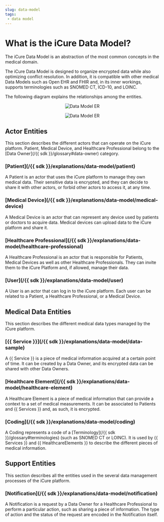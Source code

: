 ```yaml
---
slug: data-model
tags:
 - data model
---
```

# What is the iCure Data Model?

The iCure Data Model is an abstraction of the most common concepts in the medical domain.

The iCure Data Model is designed to organize encrypted data while also optimizing conflict resolution.
In addition, it is compatible with other medical Data Models such as Open EHR and FHIR and, in its inner workings, supports
terminologies such as SNOMED CT, ICD-10, and LOINC.

The following diagram explains the relationships among the entities.

<center>

![Data Model ER](./data-model/assets/data_flow_model_dark.svg#dark)

![Data Model ER](./data-model/assets/data_flow_model_light.svg#light)
</center>

## Actor Entities
This section describes the different actors that can operate on the iCure platform.
Patient, Medical Device, and Healthcare Professional belong to the [Data Owner](/{{ sdk }}/glossary#data-owner) category.

### [Patient](/{{ sdk }}/explanations/data-model/patient)
A Patient is an actor that uses the iCure platform to manage they own medical data.
Their sensitive data is encrypted, and they can decide to share it with other actors, or forbid other actors to access it, at any time.

### [Medical Device](/{{ sdk }}/explanations/data-model/medical-device)
A Medical Device is an actor that can represent any device used by patients or doctors to acquire data.
Medical devices can upload data to the iCure platform and share it.

### [Healthcare Professional](/{{ sdk }}/explanations/data-model/healthcare-professional)
A Healthcare Professional is an actor that is responsible for Patients, Medical Devices as well as other Healthcare Professionals.
They can invite them to the iCure Platform and, if allowed, manage their data.

### [User](/{{ sdk }}/explanations/data-model/user)
A User is an actor that can log in to the iCure platform.
Each user can be related to a Patient, a Healthcare Professional, or a Medical Device.

## Medical Data Entities
This section describes the different medical data types managed by the iCure platform.

### [{{ Service }}](/{{ sdk }}/explanations/data-model/data-sample)
A {{ Service }} is a piece of medical information acquired at a certain point of time.
It can be created by a Data Owner, and its encrypted data can be shared with other Data Owners.

### [Healthcare Element](/{{ sdk }}/explanations/data-model/healthcare-element)
A Healthcare Element is a piece of medical information that can provide a context to a set of medical measurements.
It can be associated to Patients and {{ Services }} and, as such, it is encrypted.

### [Coding](/{{ sdk }}/explanations/data-model/coding)
A Coding represents a code of a [Terminology](/{{ sdk }}/glossary#terminologies) (such as SNOMED CT or LOINC).
It is used by {{ Services }} and {{ HealthcareElements }} to describe the different pieces of medical information.

## Support Entities
This section describes all the entities used in the several data management processes of the iCure platform.

### [Notification](/{{ sdk }}/explanations/data-model/notification)
A Notification is a request by a Data Owner for a Healthcare Professional to perform a particular action, such as sharing a piece of information.
The type of action and the status of the request are encoded in the Notification itself.
